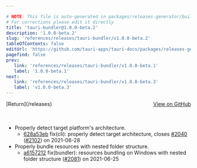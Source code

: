 ```yaml
---

# NOTE: This file is auto-generated in packages/releases-generator/build.ts
# For corrections please edit it directly
title: 'tauri-bundler@1.0.0-beta.2'
description: '1.0.0-beta.2'
slug: 'references/releases/tauri-bundler/v1.0.0-beta.2'
tableOfContents: false
editUrl: 'https://github.com/tauri-apps/tauri-docs/packages/releases-generator/build.ts'
pagefind: false
prev:
   link: 'references/releases/tauri-bundler/v1.0.0-beta.1'
   label: '1.0.0-beta.1'
next:
   link: 'references/releases/tauri-bundler/v1.0.0-beta.3'
   label: 'v1.0.0-beta.3'
---
```


			

<ReleaseSidebar slug="references/releases/tauri-bundler"  packageName="tauri-bundler" />

<div style="margin-bottom:3rem; display: flex; justify-content: space-between; align-items: center"><span>[Return](/releases)</span><span><a href="https://github.com/tauri-apps/tauri/releases/tag/tauri-bundler-v1.0.0-beta.2">View on GitHub</a></span></div>

- Properly detect target platform&#39;s architecture.
  - [628a53eb](https://www.github.com/tauri-apps/tauri/commit/628a53eb6176f811d22d7730f08a99e5c370dbf4) fix(cli): properly detect target architecture, closes [#2040](https://www.github.com/tauri-apps/tauri/pull/2040) ([#2102](https://www.github.com/tauri-apps/tauri/pull/2102)) on 2021-06-28
- Properly bundle resources with nested folder structure.
  - [a6157212](https://www.github.com/tauri-apps/tauri/commit/a61572127df839ed23e34e9b49b2bada5f18f7fb) fix(bundler): resources bundling on Windows with nested folder structure ([#2081](https://www.github.com/tauri-apps/tauri/pull/2081)) on 2021-06-25

